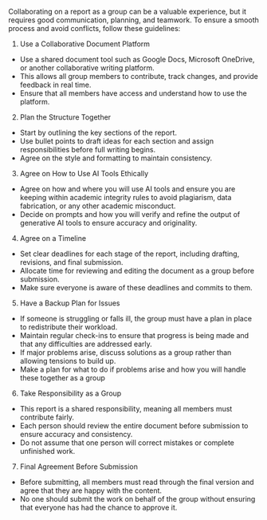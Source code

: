 Collaborating on a report as a group can be a valuable experience, but it requires good communication, planning, and teamwork. To ensure a smooth process and avoid conflicts, follow these guidelines:

1. Use a Collaborative Document Platform
- Use a shared document tool such as Google Docs, Microsoft OneDrive, or another collaborative writing platform.
- This allows all group members to contribute, track changes, and provide feedback in real time.
- Ensure that all members have access and understand how to use the platform.

2. Plan the Structure Together
- Start by outlining the key sections of the report.
- Use bullet points to draft ideas for each section and assign responsibilities before full writing begins.
- Agree on the style and formatting to maintain consistency.

3. Agree on How to Use AI Tools Ethically
- Agree on how and where you will use AI tools and ensure you are keeping within academic integrity rules to avoid plagiarism, data fabrication, or any other academic misconduct.
- Decide on prompts and how you will verify and refine the output of generative AI tools to ensure accuracy and originality.

4. Agree on a Timeline
- Set clear deadlines for each stage of the report, including drafting, revisions, and final submission.
- Allocate time for reviewing and editing the document as a group before submission.
- Make sure everyone is aware of these deadlines and commits to them.

5. Have a Backup Plan for Issues
- If someone is struggling or falls ill, the group must have a plan in place to redistribute their workload.
- Maintain regular check-ins to ensure that progress is being made and that any difficulties are addressed early.
- If major problems arise, discuss solutions as a group rather than allowing tensions to build up.
- Make a plan for what to do if problems arise and how you will handle these together as a group

6. Take Responsibility as a Group
- This report is a shared responsibility, meaning all members must contribute fairly.
- Each person should review the entire document before submission to ensure accuracy and consistency.
- Do not assume that one person will correct mistakes or complete unfinished work.

7. Final Agreement Before Submission
- Before submitting, all members must read through the final version and agree that they are happy with the content.
- No one should submit the work on behalf of the group without ensuring that everyone has had the chance to approve it.
